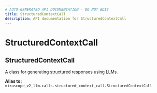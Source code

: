 ```yaml
---
# AUTO-GENERATED API DOCUMENTATION - DO NOT EDIT
title: StructuredContextCall
description: API documentation for StructuredContextCall
---
```


# StructuredContextCall

## <ApiType type="Alias" path="calls/StructuredContextCall" symbolName="StructuredContextCall" /> StructuredContextCall

A class for generating structured responses using LLMs.


**Alias to:** `mirascope_v2_llm.calls.structured_context_call.StructuredContextCall`
